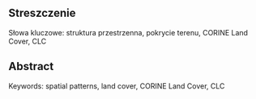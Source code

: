 ## Streszczenie {-}

<!--
Streszczenie powinno przedstawiać skrótowo główny problem pracy i jego rozwiązanie.
Możliwa struktura streszczenia to: (1) 1-3 zdania wstępu do problemu (czym się zajmujemy, dlaczego jest to ważne, jakie są problemy/luki do wypełnienia), (2) 1 zdanie opisujące cel pracy, (3) 1-3 zdania przedstawiające użyte materiały (dane) i metody (techniki, narzędzia), (4) 1-3 zdania obrazujące główne wyniki pracy, (5) 1-2 zdania podsumowujące; możliwe jest też określenie dalszych kroków/planów.
-->
<!-- Słowa kluczowe: (4-6 słów/zwrotów opisujących treść pracy, które nie wystąpiły w tytule) -->

Słowa kluczowe: struktura przestrzenna, pokrycie terenu, CORINE Land Cover, CLC

## Abstract {-}

<!-- The abstract must be consistent with the above text. -->

Keywords: spatial patterns, land cover, CORINE Land Cover, CLC

\newpage

\setstretch{1.2}\sf\tighttoc\doublespacing

